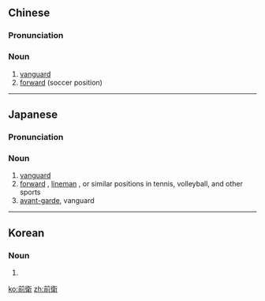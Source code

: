 {{also|前卫}}
==Chinese==
{{zh-forms|s=前卫}}

===Pronunciation===
{{zh-pron
|m=qiánwèi
|c=cin4 wai6
|mn=chiân-ōe/twv:chiân-ūi
|cat=n
}}

===Noun===
{{zh-noun}}

# [[vanguard]]
# [[forward]] (soccer position)
----

==Japanese==
{{ja-kanjitab|ぜん|えい|yomi=o}}

===Pronunciation===
{{ja-pron|ぜんえい|y=o}}

===Noun===
{{ja-noun|ぜんえい}}

# [[vanguard]] {{gloss|leading units of an army}}
# [[forward]] {{gloss|player nearest to the opposing soccer team}}, [[lineman]] {{gloss|playing position in football}}, or similar positions in tennis, volleyball, and other sports
# [[avant-garde]], vanguard {{gloss|forefront of any group or movement}}

----

==Korean==
{{ko-hanjatab}}

===Noun===
{{ko-noun|hj|hangeul=전위}}

# {{hanja form of|전위|}}

[[ko:前衛]]
[[zh:前衛]]